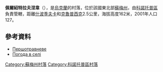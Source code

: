 {{coord|51|1|42|N|33|29|27|E|scale:100000_region:UA|display=title}}

'''佩爾紹特拉夫涅韋'''（{{lang-uk|Першотравневе}}），是[[烏克蘭|烏克蘭]]的村落，位於該國東北部[[蘇梅州|蘇梅州]]，由[[科諾托普區|科諾托普區]]負責管轄，距離[[什波季夫卡|什波季夫卡]]和[[克魯普西克_(科諾托普區)|克魯普西克]]2.5公里，海拔高度162米，2001年人口127。

==參考資料==
* [http://w1.c1.rada.gov.ua/pls/z7502/A005?rdat1=02.02.2010&rf7571=29094 Першотравневе]{{dead link|date=2017年11月 |bot=InternetArchiveBot |fix-attempted=yes }}
* [http://weather.in.ua/ua/symskaja/20041 Погода в селі ] {{Wayback|url=http://weather.in.ua/ua/symskaja/20041 |date=20111219231449 }}

{{DEFAULTSORT:Першотравневе}}

[[Category:蘇梅州村落|Category:蘇梅州村落]]
[[Category:科諾托普區村落|Category:科諾托普區村落]]


{{Sumy-geo-stub}}